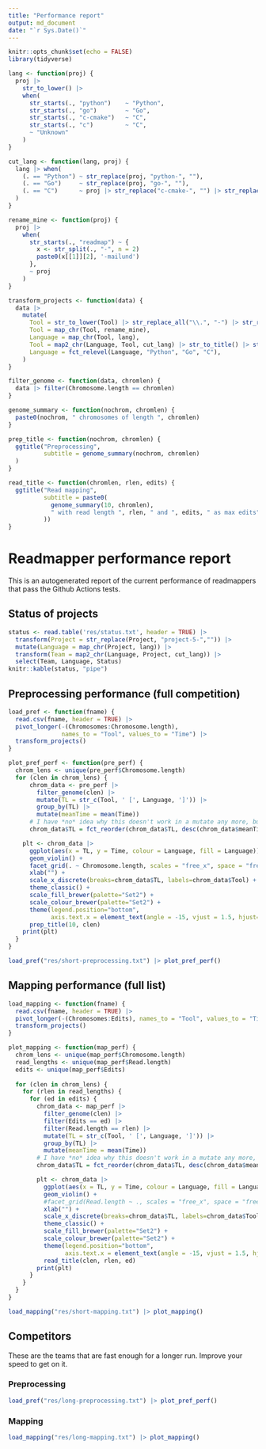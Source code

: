 ```yaml
---
title: "Performance report"
output: md_document
date: "`r Sys.Date()`"
---
```


```r
knitr::opts_chunk$set(echo = FALSE)
library(tidyverse)
```

```r
lang <- function(proj) {
  proj |> 
    str_to_lower() |>
    when(
      str_starts(., "python")    ~ "Python",
      str_starts(., "go")        ~ "Go",
      str_starts(., "c-cmake")   ~ "C",
      str_starts(., "c")         ~ "C",
      ~ "Unknown"
    )
}

cut_lang <- function(lang, proj) {
  lang |> when(
    (. == "Python") ~ str_replace(proj, "python-", ""),
    (. == "Go")     ~ str_replace(proj, "go-", ""),
    (. == "C")      ~ proj |> str_replace("c-cmake-", "") |> str_replace("c-", "")
  )
}

rename_mine <- function(proj) {
  proj |> 
    when(
      str_starts(., "readmap") ~ {
        x <- str_split(., "-", n = 2)
        paste0(x[[1]][2], '-mailund')
      },
      ~ proj
    )
}

transform_projects <- function(data) {
  data |>
    mutate(
      Tool = str_to_lower(Tool) |> str_replace_all("\\.", "-") |> str_replace("project-5-",""),
      Tool = map_chr(Tool, rename_mine),
      Language = map_chr(Tool, lang),
      Tool = map2_chr(Language, Tool, cut_lang) |> str_to_title() |> str_replace_all("-", " "),
      Language = fct_relevel(Language, "Python", "Go", "C"),
    ) 
}

filter_genome <- function(data, chromlen) {
  data |> filter(Chromosome.length == chromlen)
}

genome_summary <- function(nochrom, chromlen) {
  paste0(nochrom, " chromosomes of length ", chromlen)
}

prep_title <- function(nochrom, chromlen) {
  ggtitle("Preprocessing", 
          subtitle = genome_summary(nochrom, chromlen)
  )
}

read_title <- function(chromlen, rlen, edits) {
  ggtitle("Read mapping", 
          subtitle = paste0(
            genome_summary(10, chromlen),
            " with read length ", rlen, " and ", edits, " as max edits"
          ))
}
```

# Readmapper performance report

This is an autogenerated report of the current performance of readmappers that pass the Github Actions tests.

## Status of projects

```r
status <- read.table('res/status.txt', header = TRUE) |>
  transform(Project = str_replace(Project, "project-5-","")) |>
  mutate(Language = map_chr(Project, lang)) |>
  transform(Team = map2_chr(Language, Project, cut_lang)) |>
  select(Team, Language, Status)
knitr::kable(status, "pipe")
```

## Preprocessing performance (full competition)

```r
load_pref <- function(fname) {
  read.csv(fname, header = TRUE) |>
  pivot_longer(-(Chromosomes:Chromosome.length), 
               names_to = "Tool", values_to = "Time") |>
  transform_projects()
}
```

```r
plot_pref_perf <- function(pre_perf) {
  chrom_lens <- unique(pre_perf$Chromosome.length)
  for (clen in chrom_lens) {
      chrom_data <- pre_perf |> 
        filter_genome(clen) |>
        mutate(TL = str_c(Tool, ' [', Language, ']')) |>
        group_by(TL) |> 
        mutate(meanTime = mean(Time))
      # I have *no* idea why this doesn't work in a mutate any more, but fuck it
      chrom_data$TL = fct_reorder(chrom_data$TL, desc(chrom_data$meanTime))

    plt <- chrom_data |> 
      ggplot(aes(x = TL, y = Time, colour = Language, fill = Language)) +
      geom_violin() +
      facet_grid(. ~ Chromosome.length, scales = "free_x", space = "free_x") +
      xlab("") +
      scale_x_discrete(breaks=chrom_data$TL, labels=chrom_data$Tool) +
      theme_classic() +
      scale_fill_brewer(palette="Set2") +
      scale_colour_brewer(palette="Set2") +
      theme(legend.position="bottom", 
            axis.text.x = element_text(angle = -15, vjust = 1.5, hjust=0)) +
      prep_title(10, clen)
    print(plt)
  }
}
```

```r
load_pref("res/short-preprocessing.txt") |> plot_pref_perf()
```

## Mapping performance (full list)

```r
load_mapping <- function(fname) {
  read.csv(fname, header = TRUE) |>
  pivot_longer(-(Chromosomes:Edits), names_to = "Tool", values_to = "Time") |>
  transform_projects()
}
```

```r
plot_mapping <- function(map_perf) {
  chrom_lens <- unique(map_perf$Chromosome.length)
  read_lengths <- unique(map_perf$Read.length)
  edits <- unique(map_perf$Edits)
  
  for (clen in chrom_lens) {
    for (rlen in read_lengths) {
      for (ed in edits) {
        chrom_data <- map_perf |> 
          filter_genome(clen) |>
          filter(Edits == ed) |>
          filter(Read.length == rlen) |>
          mutate(TL = str_c(Tool, ' [', Language, ']')) |>
          group_by(TL) |> 
          mutate(meanTime = mean(Time))
        # I have *no* idea why this doesn't work in a mutate any more, but fuck it
        chrom_data$TL = fct_reorder(chrom_data$TL, desc(chrom_data$meanTime))

        plt <- chrom_data |> 
          ggplot(aes(x = TL, y = Time, colour = Language, fill = Language)) +
          geom_violin() +
          #facet_grid(Read.length ~ ., scales = "free_x", space = "free_x") +
          xlab("") +
          scale_x_discrete(breaks=chrom_data$TL, labels=chrom_data$Tool) +
          theme_classic() +
          scale_fill_brewer(palette="Set2") +
          scale_colour_brewer(palette="Set2") +
          theme(legend.position="bottom", 
                axis.text.x = element_text(angle = -15, vjust = 1.5, hjust=0)) +
          read_title(clen, rlen, ed)
        print(plt)
      }
    }
  }
}
```

```r
load_mapping("res/short-mapping.txt") |> plot_mapping()
```

## Competitors

These are the teams that are fast enough for a longer run. Improve your speed to get on it.

### Preprocessing

```r
load_pref("res/long-preprocessing.txt") |> plot_pref_perf()
```

### Mapping

```r
load_mapping("res/long-mapping.txt") |> plot_mapping()
```
